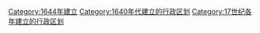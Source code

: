 [[Category:1644年建立|Category:1644年建立]]
[[Category:1640年代建立的行政区划|Category:1640年代建立的行政区划]]
[[Category:17世纪各年建立的行政区划|Category:17世纪各年建立的行政区划]]
